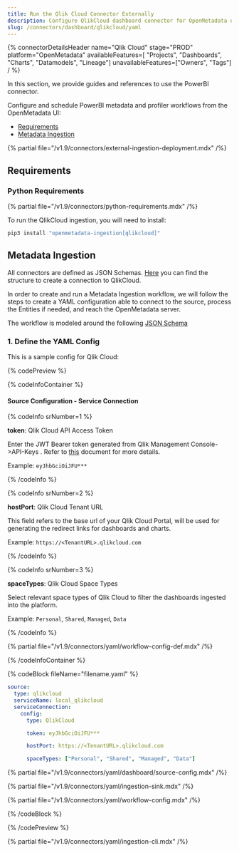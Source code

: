 ```yaml
---
title: Run the Qlik Cloud Connector Externally
description: Configure QlikCloud dashboard connector for OpenMetadata using YAML. Step-by-step setup guide with examples to integrate Qlik Cloud analytics seamlessly.
slug: /connectors/dashboard/qlikcloud/yaml
---
```




{% connectorDetailsHeader
  name="Qlik Cloud"
  stage="PROD"
  platform="OpenMetadata"
  availableFeatures=[ "Projects", "Dashboards", "Charts", "Datamodels", "Lineage"]
  unavailableFeatures=["Owners", "Tags"]
/ %}

In this section, we provide guides and references to use the PowerBI connector.

Configure and schedule PowerBI metadata and profiler workflows from the OpenMetadata UI:

- [Requirements](#requirements)
- [Metadata Ingestion](#metadata-ingestion)

{% partial file="/v1.9/connectors/external-ingestion-deployment.mdx" /%}

## Requirements

### Python Requirements

{% partial file="/v1.9/connectors/python-requirements.mdx" /%}

To run the QlikCloud ingestion, you will need to install:

```bash
pip3 install "openmetadata-ingestion[qlikcloud]"
```

## Metadata Ingestion

All connectors are defined as JSON Schemas.
[Here](https://github.com/open-metadata/OpenMetadata/blob/main/openmetadata-spec/src/main/resources/json/schema/entity/services/connections/dashboard/qlikCloudConnection.json)
you can find the structure to create a connection to QlikCloud.

In order to create and run a Metadata Ingestion workflow, we will follow
the steps to create a YAML configuration able to connect to the source,
process the Entities if needed, and reach the OpenMetadata server.

The workflow is modeled around the following
[JSON Schema](https://github.com/open-metadata/OpenMetadata/blob/main/openmetadata-spec/src/main/resources/json/schema/metadataIngestion/workflow.json)

### 1. Define the YAML Config

This is a sample config for Qlik Cloud:

{% codePreview %}

{% codeInfoContainer %}

#### Source Configuration - Service Connection

{% codeInfo srNumber=1 %}

**token**: Qlik Cloud API Access Token

Enter the JWT Bearer token generated from Qlik Management Console->API-Keys . Refer to [this](https://help.qlik.com/en-US/cloud-services/Subsystems/Hub/Content/Sense_Hub/Admin/mc-generate-api-keys.htm) document for more details.

Example: `eyJhbGciOiJFU***`

{% /codeInfo %}

{% codeInfo srNumber=2 %}

**hostPort**: Qlik Cloud Tenant URL

This field refers to the base url of your Qlik Cloud Portal, will be used for generating the redirect links for dashboards and charts.

Example: `https://<TenantURL>.qlikcloud.com`

{% /codeInfo %}

{% codeInfo srNumber=3 %}

**spaceTypes**: Qlik Cloud Space Types

Select relevant space types of Qlik Cloud to filter the dashboards ingested into the platform.

Example: `Personal`, `Shared`, `Managed`, `Data`

{% /codeInfo %}


<SourceConfigDef />

<IngestionSinkDef />

{% partial file="/v1.9/connectors/yaml/workflow-config-def.mdx" /%}

{% /codeInfoContainer %}

{% codeBlock fileName="filename.yaml" %}

```yaml {% isCodeBlock=true %}
source:
  type: qlikcloud
  serviceName: local_qlikcloud
  serviceConnection:
    config:
      type: QlikCloud
```
```yaml {% srNumber=1 %}
      token: eyJhbGciOiJFU***
```
```yaml {% srNumber=2 %}
      hostPort: https://<TenantURL>.qlikcloud.com
```
```yaml {% srNumber=3 %}
      spaceTypes: ["Personal", "Shared", "Managed", "Data"]
```

{% partial file="/v1.9/connectors/yaml/dashboard/source-config.mdx" /%}

{% partial file="/v1.9/connectors/yaml/ingestion-sink.mdx" /%}

{% partial file="/v1.9/connectors/yaml/workflow-config.mdx" /%}

{% /codeBlock %}

{% /codePreview %}

{% partial file="/v1.9/connectors/yaml/ingestion-cli.mdx" /%}
